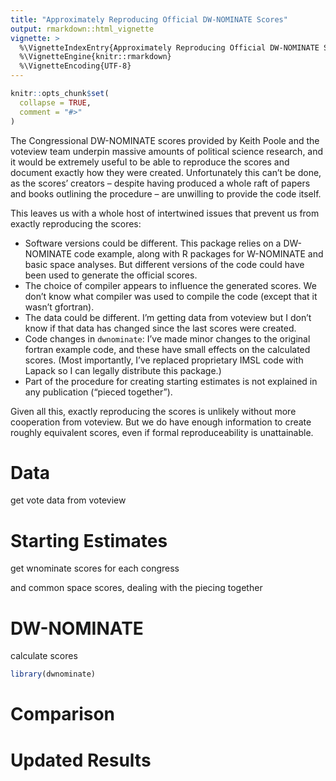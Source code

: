 ```yaml
---
title: "Approximately Reproducing Official DW-NOMINATE Scores"
output: rmarkdown::html_vignette
vignette: >
  %\VignetteIndexEntry{Approximately Reproducing Official DW-NOMINATE Scores}
  %\VignetteEngine{knitr::rmarkdown}
  %\VignetteEncoding{UTF-8}
---
```


```r
knitr::opts_chunk$set(
  collapse = TRUE,
  comment = "#>"
)
```

The Congressional DW-NOMINATE scores provided by Keith Poole and the voteview team underpin massive amounts of political science research, and it would be extremely useful to be able to reproduce the scores and document exactly how they were created. Unfortunately this can't be done, as the scores' creators -- despite having produced a whole raft of papers and books outlining the procedure -- are unwilling to provide the code itself.

This leaves us with a whole host of intertwined issues that prevent us from exactly reproducing the scores:

- Software versions could be different. This package relies on a DW-NOMINATE code example, along with R packages for W-NOMINATE and basic space analyses. But different versions of the code could have been used to generate the official scores.
- The choice of compiler appears to influence the generated scores. We don't know what compiler was used to compile the code (except that it wasn't gfortran).
- The data could be different. I'm getting data from voteview but I don't know if that data has changed since the last scores were created.
- Code changes in `dwnominate`: I've made minor changes to the original fortran example code, and these have small effects on the calculated scores. (Most importantly, I've replaced proprietary IMSL code with Lapack so I can legally distribute this package.)
- Part of the procedure for creating starting estimates is not explained in any publication ("pieced together").

Given all this, exactly reproducing the scores is unlikely without more cooperation from voteview. But we do have enough information to create roughly equivalent scores, even if formal reproduceability is unattainable.

# Data

get vote data from voteview

# Starting Estimates

get wnominate scores for each congress

and common space scores, dealing with the piecing together

# DW-NOMINATE

calculate scores

```r
library(dwnominate)
```

# Comparison

# Updated Results
